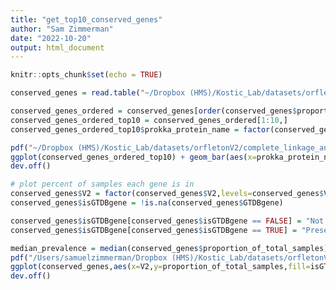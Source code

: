 ```yaml
---
title: "get_top10_conserved_genes"
author: "Sam Zimmerman"
date: "2022-10-20"
output: html_document
---
```


```r
knitr::opts_chunk$set(echo = TRUE)
```

```r
conserved_genes = read.table("~/Dropbox (HMS)/Kostic_Lab/datasets/orfletonV2/complete_linkage_analysis/figure4_highly_conserved_genes/global_conserved_genes_prevalence_GTDB_annotated.txt",sep="\t",header=TRUE,quote="")

conserved_genes_ordered = conserved_genes[order(conserved_genes$proportion_of_total_samples,decreasing = TRUE),]
conserved_genes_ordered_top10 = conserved_genes_ordered[1:10,]
conserved_genes_ordered_top10$prokka_protein_name = factor(conserved_genes_ordered_top10$prokka_protein_name,levels=conserved_genes_ordered_top10$prokka_protein_name)

pdf("~/Dropbox (HMS)/Kostic_Lab/datasets/orfletonV2/complete_linkage_analysis/figure4_highly_conserved_genes/top_ten_conserved_gens.pdf",width=10)
ggplot(conserved_genes_ordered_top10) + geom_bar(aes(x=prokka_protein_name, y=proportion_of_total_samples,fill=COG_cat), stat="identity") + coord_flip(ylim = c(0.96, 1)) + theme_classic() + ylab("Proportion of total samples") + xlab("Protein") + scale_fill_discrete(name = "COG category")
dev.off()

# plot percent of samples each gene is in
conserved_genes$V2 = factor(conserved_genes$V2,levels=conserved_genes$V2)
conserved_genes$isGTDBgene = !is.na(conserved_genes$GTDBgene)

conserved_genes$isGTDBgene[conserved_genes$isGTDBgene == FALSE] = "Not Present in GTDB bac120"
conserved_genes$isGTDBgene[conserved_genes$isGTDBgene == TRUE] = "Present in GTDB bac120"

median_prevalence = median(conserved_genes$proportion_of_total_samples)
pdf("/Users/samuelzimmerman/Dropbox (HMS)/Kostic_Lab/datasets/orfletonV2/complete_linkage_analysis/prevalence/figures/prevalence_conserved_genes_revised_colors.pdf")
ggplot(conserved_genes,aes(x=V2,y=proportion_of_total_samples,fill=isGTDBgene)) + geom_bar(stat="identity") + theme_classic() + theme(axis.text.x=element_blank(),axis.ticks.x=element_blank()) + scale_fill_manual(name="",values=c("black","red")) + xlab("Genes, sorted by prevalence") + geom_hline(yintercept=median_prevalence,color="green") + ylab("Proportion of Samples")
dev.off()
```

